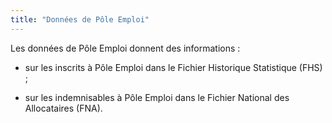 ```yaml
---
title: "Données de Pôle Emploi"
---
```


Les données de Pôle Emploi donnent des informations :

-   sur les inscrits à Pôle Emploi dans le Fichier Historique Statistique (FHS) ;

-   sur les indemnisables à Pôle Emploi dans le Fichier National des Allocataires (FNA).

